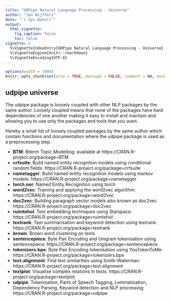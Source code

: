 ---
title: "UDPipe Natural Language Processing - Universe"
author: "Jan Wijffels"
date: "`r Sys.Date()`"
output:
  html_vignette:
    fig_caption: false
    toc: false
vignette: >
  %\VignetteIndexEntry{UDPipe Natural Language Processing - Universe}
  %\VignetteEngine{knitr::rmarkdown}
  %\VignetteEncoding{UTF-8}
---

```{r setup, include=FALSE, cache=FALSE}
options(width = 1000)
knitr::opts_chunk$set(echo = TRUE, message = FALSE, comment = NA, eval = TRUE)
```


## udpipe universe

The udpipe package is loosely coupled with other NLP packages by the same author. Loosely coupled means that none of the packages have hard dependencies of one another making it easy to install and maintain and allowing you to use only the packages and tools that you want.

Hereby a small list of loosely coupled packages by the same author which contain functions and documentation where the udpipe package is used as a preprocessing step.

- **BTM**: Biterm Topic Modelling: available at https://CRAN.R-project.org/package=BTM 
- **crfsuite**: Build named entity recognition models using conditional random fields: https://CRAN.R-project.org/package=crfsuite
- **nametagger**: Build named entity recognition models using markov models: https://CRAN.R-project.org/package=nametagger
- **torch.ner**: Named Entity Recognition using torch
- **word2vec**: Training and applying the word2vec algorithm: https://CRAN.R-project.org/package=word2vec
- **doc2vec**: Building paragraph vector models also known as doc2vec https://CRAN.R-project.org/package=doc2vec
- **ruimtehol**: Text embedding techniques using Starspace: https://CRAN.R-project.org/package=ruimtehol
- **textrank**: Text summarisation and keyword detection using textrank: https://CRAN.R-project.org/package=textrank
- **brown**: Brown word clustering on texts
- **sentencepiece**: Byte Pair Encoding and Unigram tokenisation using sentencepiece: https://CRAN.R-project.org/package=sentencepiece
- **tokenizers.bpe**: Byte Pair Encoding tokenisation using YouTokenToMe: https://CRAN.R-project.org/package=tokenizers.bpe
- **text.alignment**: Find text similarities using Smith-Waterman: https://CRAN.R-project.org/package=text.alignment 
- **textplot**: Visualise complex relations in texts: https://CRAN.R-project.org/package=textplot
- **udpipe**: Tokenization, Parts of Speech Tagging, Lemmatization, Dependency Parsing, Keyword detection and NLP processing: https://CRAN.R-project.org/package=udpipe

